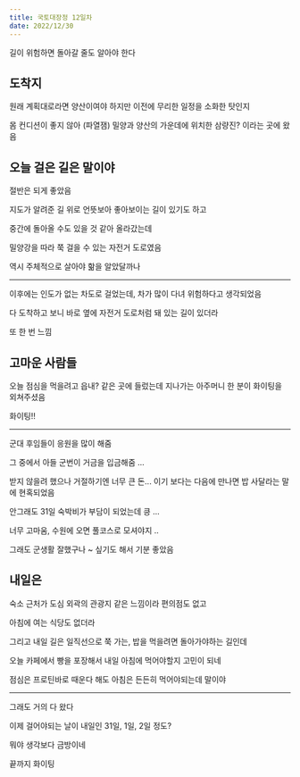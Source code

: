 ```yaml
---
title: 국토대장정 12일차
date: 2022/12/30
---
```


길이 위험하면 돌아갈 줄도 알아야 한다

## 도착지

원래 계획대로라면 양산이여야 하지만 이전에 무리한 일정을 소화한 탓인지

몸 컨디션이 좋지 않아 (파열잼) 밀양과 양산의 가운데에 위치한 삼량진? 이라는 곳에 왔음

## 오늘 걸은 길은 말이야

절반은 되게 좋았음

지도가 알려준 길 위로 언뜻보아 좋아보이는 길이 있기도 하고

중간에 돌아올 수도 있을 것 같아 올라갔는데

밀양강을 따라 쭉 걸을 수 있는 자전거 도로였음

역시 주체적으로 살아야 핢을 알았달까나

---

이후에는 인도가 없는 차도로 걸었는데, 차가 많이 다녀 위험하다고 생각되었음

다 도착하고 보니 바로 옆에 자전거 도로처럼 돼 있는 길이 있더라

또 한 번 느낌

## 고마운 사람들

오늘 점심을 먹을려고 읍내? 같은 곳에 들렀는데 지나가는 아주머니 한 분이 화이팅을 외쳐주셨음

화이팅!!

---

군대 후임들이 응원을 많이 해줌

그 중에서 아들 군번이 거금을 입금해줌 ...

받지 않을려 했으나 거절하기엔 너무 큰 돈... 이기 보다는 다음에 만나면 밥 사달라는 말에 현혹되었음

안그래도 31일 숙박비가 부담이 되었는데 킁 ...

너무 고마움, 수원에 오면 풀코스로 모셔야지 ..

그래도 군생활 잘했구나 ~ 싶기도 해서 기분 좋았음

## 내일은

숙소 근처가 도심 외곽의 관광지 같은 느낌이라 편의점도 없고

아침에 여는 식당도 없더라

그리고 내일 길은 일직선으로 쭉 가는, 밥을 먹을려면 돌아가야하는 길인데

오늘 카페에서 빵을 포장해서 내일 아침에 먹어야할지 고민이 되네

점심은 프로틴바로 때운다 해도 아침은 든든히 먹어야되는데 말이야

---

그래도 거의 다 왔다

이제 걸어야되는 날이 내일인 31일, 1일, 2일 정도?

뭐야 생각보다 금방이네

끝까지 화이팅
